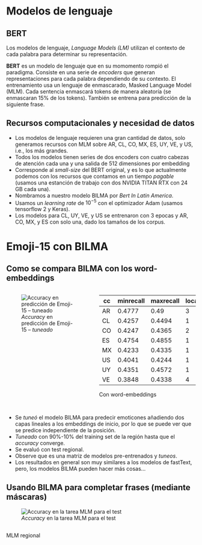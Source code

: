 # Modelos de lenguaje

## BERT
::: {.r-fit-text}
Los modelos de lenguaje, _Language Models (LM)_ utilizan el contexto de cada palabra para determinar su representación.

**BERT** es un modelo de lenguaje que en su momomento rompió el paradigma. Consiste en una serie de _encoders_ que generan representaciones para cada palabra dependiendo de su contexto. El entrenamiento usa un lenguaje de enmascarado, Masked Language Model (MLM). Cada sentencia enmascará tokens de manera aleatoría (se enmascaran 15% de los tokens). También se entrena para predicción de la siguiente frase.
:::

## Recursos computacionales y necesidad de datos
:::  {.r-fit-text}
- Los modelos de lenguaje requieren una gran cantidad de datos, solo generamos recursos con MLM sobre AR, CL, CO, MX, ES, UY, VE, y US, i.e., los más grandes.
- Todos los modelos tienen series de dos encoders con cuatro cabezas de atención cada una y una salida de 512 dimensiones por embedding
- Corresponde al _small-size_ del BERT original, y es lo que actualmente podemos con los recursos que contamos en un tiempo _pagable_ (usamos una estanción de trabajo con dos NVIDIA TITAN RTX con 24 GB cada una).
- Nombramos a nuestro modelo BILMA por _Bert In Latin America_.
- Usamos un _learning rate_ de $10^{-5}$ con el optimizador Adam (usamos tensorflow 2 y Keras).
- Los modelos para CL, UY, VE, y US se entrenaron con 3 epocas y AR, CO, MX, y ES con solo una, dado los tamaños de los corpus.
:::

# Emoji-15 con BILMA

## Como se compara BILMA con los word-embeddings
:::: {.columns}
::: {.column}
![_Accuracy_ en predicción de Emoji-15 -- _tuneado_](https://github.com/sadit/regional-spanish-models-talk-2022/raw/main/src/figs/fig-bilma-cls.png)
:::

::: {.column}

::::: {style="font-size: 16pt;"} 
| cc |	minrecall	| maxrecall |	localrank |	top5 |
|---|---|---|---|---|
| AR |	0.4777 |	0.49   |	3	| UY,PY,AR,PE,CO  |
| CL |	0.4257 |	0.4494 |	1	| CL,US,MX,AR,ES  |
| CO |	0.4247 |	0.4365 |	2	| US,CO,VE,EC,GT  |
| ES |	0.4754 |	0.4855 |	1	| ES,AR,MX,US,VE  |
| MX |	0.4233 |	0.4335 |	1	| MX,GT,CR,US,CO  |
| US |	0.4041 |	0.4244 |	1	| US,MX,CO,ES,CL  |
| UY |	0.4351 |	0.4572 |	1	| UY,US,CO,CL,VE  |
| VE |	0.3848 |	0.4338 |	4	| MX,CO,ES,VE,US  |
:::::

Con word-embeddings
:::
::::

##
- Se _tuneó_ el modelo BILMA para predecir emoticones añadiendo dos capas lineales a los embeddings de inicio, por lo que se puede ver que se predice independiente de la posición. 
- _Tuneado_ con 90%-10% del training set de la región hasta que el _accuracy_ converge.
- Se evaluó con test regional.
- Observe que es una matriz de modelos pre-entrenados y _tuneos_.
- Los resultados en general son muy similares a los modelos de fastText, pero, los modelos BILMA pueden hacer más cosas...

## Usando BILMA para completar frases (mediante máscaras)
![_Accuracy_ en la tarea MLM para el test](https://github.com/sadit/regional-spanish-models-talk-2022/raw/main/src/figs/fig-bilma-mlm.png)


## {background-image=https://github.com/sadit/regional-spanish-models-talk-2022/raw/main/src/figs/bilma-mlm-table.png background-size=contain}
MLM regional
<!-- ![](https://github.com/sadit/regional-spanish-models-talk-2022/raw/main/src/figs/bilma-mlm-table.png){.absolute left=0 top=0 width=1200 height=2400 }
-->


